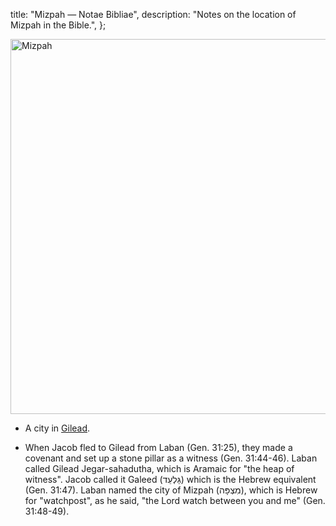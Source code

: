   title: "Mizpah — Notae Bibliae",
  description: "Notes on the location of Mizpah in the Bible.",
};

<Initial text="Mizpah" />

<Image
  className="sepia rounded"
  src="/places/mizpah.jpg"
  alt="Mizpah"
  width="600"
  height="600"
/>

- A city in [Gilead](/places/old-testament/genesis/gilead).

- When Jacob fled to Gilead from Laban (Gen. 31:25), they made a covenant and set up a stone pillar as a witness (Gen. 31:44-46). Laban called Gilead Jegar-sahadutha, which is Aramaic for "the heap of witness". Jacob called it Galeed (גַּלְעֵד) which is the Hebrew equivalent (Gen. 31:47). Laban named the city of Mizpah (מִצְפָּה), which is Hebrew for "watchpost", as he said, "the Lord watch between you and me" (Gen. 31:48-49).
